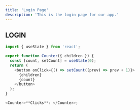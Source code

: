 ```yaml
---
title: 'Login Page'
description: 'This is the login page for our app.'
---
```


## LOGIN

```js
import { useState } from 'react';

export function Counter({ children }) {
  const [count, setCount] = useState(0);
  return (
    <button onClick={() => setCount((prev) => prev + 1)}>
      {children}
      {count}
    </button>
  );
}

<Counter>**Clicks**: </Counter>;
```
